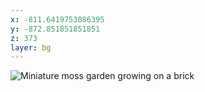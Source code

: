 ```yaml
---
x: -811.6419753086395
y: -872.851851851851
z: 373
layer: bg
---
```



<img
  class="w-500px max-w-none rounded-xl"
  src={miniGarden}
  alt="Miniature moss garden growing on a brick"
/>